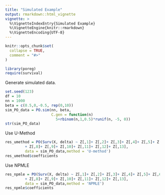 ```yaml
---
title: "Simulated Example"
output: rmarkdown::html_vignette
vignette: >
  %\VignetteIndexEntry{Simulated Example}
  %\VignetteEngine{knitr::rmarkdown}
  %\VignetteEncoding{UTF-8}
---
```


```r
knitr::opts_chunk$set(
  collapse = TRUE,
  comment = "#>"
)
```

```r
library(poreg)
require(survival)

```


Generate simulated data.
```r
set.seed(123)
df = 10
nn = 1000
beta = c(0.5,0,-0.5, rep(0,10))
sim_PO_data = PO.sim(nn, beta,
                     C.gen = function(n)
                       5+rbinom(n,1,0.5)*runif(n, -5, 0))
str(sim_PO_data)
```

Use U-Method
```r
res_umethod = PO(Surv(X, delta) ~ Z[,1]+ Z[,2]+ Z[,3]+ Z[,4]+ Z[,5]+ Z[,6]+ Z[,7]
         + Z[,8]+ Z[,9]+ Z[,10]+ Z[,11]+ Z[,12]+ Z[,13],
         data = sim_PO_data,method = 'U-method')
res_umethod$coefficients
```

Use NPMLE
```r
res_npmle = PO(Surv(X, delta) ~ Z[,1]+ Z[,2]+ Z[,3]+ Z[,4]+ Z[,5]+ Z[,6]+ Z[,7]
         + Z[,8]+ Z[,9]+ Z[,10]+ Z[,11]+ Z[,12]+ Z[,13],
         data = sim_PO_data,method = 'NPMLE')
res_npmle$coefficients
```

